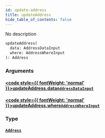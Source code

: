 ```yaml
---
id: update-address
title: updateAddress
hide_table_of_contents: false
---
```








No description

```graphql
updateAddress(
  data: AddressDataInput
  where: AddressWhereInput
): Address
```


### Arguments

#### [<code style={{ fontWeight: 'normal' }}>updateAddress.<b>data</b></code>](#)<Bullet />[`AddressDataInput`](/docs/api/inputs/address-data-input) <Badge class="secondary" text="input"/>
> 
> 

#### [<code style={{ fontWeight: 'normal' }}>updateAddress.<b>where</b></code>](#)<Bullet />[`AddressWhereInput`](/docs/api/inputs/address-where-input) <Badge class="secondary" text="input"/>
> 
> 

### Type

#### [`Address`](/docs/api/objects/address) <Badge class="secondary" text="object"/>
> 
> 





